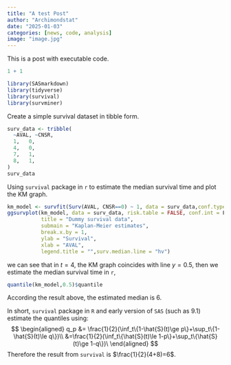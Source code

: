 ```yaml
---
title: "A test Post"
author: "Archimondstat"
date: "2025-01-03"
categories: [news, code, analysis]
image: "image.jpg"
---
```


This is a post with executable code.

```r
1 + 1
```

```r
library(SASmarkdown)
library(tidyverse)
library(survival)
library(survminer)
```

Create a simple survival dataset in tibble form.

```r
surv_data <- tribble(
  ~AVAL, ~CNSR,
  1,   0,
  4,   0,
  7,   1,
  8,   1,
)
surv_data
```

Using `survival` package in `r` to estimate the median survival time and plot the KM graph.

```r
km_model <- survfit(Surv(AVAL, CNSR==0) ~ 1, data = surv_data,conf.type=c("log-log"))
ggsurvplot(km_model, data = surv_data, risk.table = FALSE, conf.int = F,
           title = "Dummy survival data", 
           submain = "Kaplan-Meier estimates", 
           break.x.by = 1,
           ylab = "Survival",
           xlab = "AVAL",
           legend.title = "",surv.median.line = "hv")
```

we can see that in $t=4$, the KM graph coincides with line $y=0.5$, then we estimate the median survival time in `r`,
```r
quantile(km_model,0.5)$quantile
```
According the result above, the estimated median is $6$.

In short, `survival` package in `R` and early version of `SAS` (such as 9.1) estimate the quantiles using:
$$
\begin{aligned}
q_p &= \frac{1}{2}(\inf_t\{1-\hat{S}(t)\ge p\}+\sup_t\{1-\hat{S}(t)\le q\})\\
&=\frac{1}{2}(\inf_t\{\hat{S}(t)\le 1-p\}+\sup_t\{\hat{S}(t)\ge 1-q\})\
\end{aligned}
$$
Therefore the result from `survival` is $\frac{1}{2}(4+8)=6$.